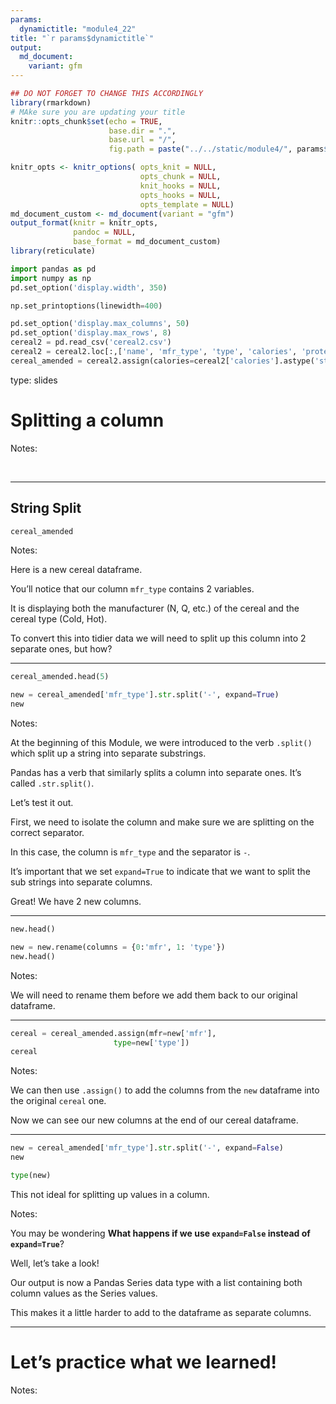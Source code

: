 ```yaml
---
params:
  dynamictitle: "module4_22"
title: "`r params$dynamictitle`"
output: 
  md_document:
    variant: gfm
---
```



```r
## DO NOT FORGET TO CHANGE THIS ACCORDINGLY 
library(rmarkdown)
# MAke sure you are updating your title 
knitr::opts_chunk$set(echo = TRUE,
                      base.dir = ".", 
                      base.url = "/",
                      fig.path = paste("../../static/module4/", params$dynamictitle,"/", sep = ""))

knitr_opts <- knitr_options( opts_knit = NULL,
                             opts_chunk = NULL,
                             knit_hooks = NULL,
                             opts_hooks = NULL,
                             opts_template = NULL)
md_document_custom <- md_document(variant = "gfm")
output_format(knitr = knitr_opts,
              pandoc = NULL,
              base_format = md_document_custom)
library(reticulate)

```


```python
import pandas as pd
import numpy as np
pd.set_option('display.width', 350)

np.set_printoptions(linewidth=400)

pd.set_option('display.max_columns', 50)
pd.set_option('display.max_rows', 8)
cereal2 = pd.read_csv('cereal2.csv')
cereal2 = cereal2.loc[:,['name', 'mfr_type', 'type', 'calories', 'protein','fiber', 'fat',  'carbo',  'rating' ]].assign(hot=cereal2['type'] == 'Hot').drop(columns='type')
cereal_amended = cereal2.assign(calories=cereal2['calories'].astype('str'))
```


type: slides


# Splitting a column

Notes: 

<br>

---

## String Split 

```python
cereal_amended
```



Notes: 

Here is a new cereal dataframe. 

You'll notice that our column `mfr_type` contains 2 variables.

It is displaying both the manufacturer (N, Q, etc.) of the cereal and the cereal type (Cold, Hot). 

To convert this into tidier data we will need to split up this column into 2 separate ones, but how?



---

```python
cereal_amended.head(5)
```


```python
new = cereal_amended['mfr_type'].str.split('-', expand=True)
new 
```

Notes: 

At the beginning of this Module, we were introduced to the verb `.split()` which split up a string into separate substrings. 

Pandas has a verb that similarly splits a column into separate ones. It's called `.str.split()`.

Let's test it out.

First, we need to isolate the column and make sure we are splitting on the correct separator. 

In this case, the column is `mfr_type` and the separator is `-`.   

It's important that we set `expand=True` to indicate that we want to split the sub strings into separate columns.

Great! We have 2 new columns.

---

```python
new.head()
```

```python
new = new.rename(columns = {0:'mfr', 1: 'type'})
new.head()
```


Notes: 

 We will need to rename them before we add them back to our original dataframe. 

---




```python
cereal = cereal_amended.assign(mfr=new['mfr'],
                       type=new['type'])
cereal
```



Notes: 

We can then use `.assign()` to add the columns from the `new` dataframe into the original `cereal` one.

Now we can see our new columns at the end of our cereal dataframe.

---

```python
new = cereal_amended['mfr_type'].str.split('-', expand=False)
new 
```


```python
type(new)
```

This not ideal for splitting up values in a column.  

Notes:

You may be wondering **What happens if we use `expand=False` instead of `expand=True`**? 

Well, let's take a look!

Our output is now a Pandas Series data type with a list containing both column values as the Series values.

This makes it a little harder to add to the dataframe as separate columns. 

---

# Let’s practice what we learned!

Notes: 

<br>